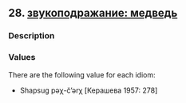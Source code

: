 ## 28. <a href =  'https://agricolamz.github.io/The_Circassian_Isoglosses_Database/28.html'>звукоподражание: медведь</a>
### Description



### Values
There are the following value for each idiom:

* Shapsug  pəχ-č'ərχ [Керашева 1957: 278] 

